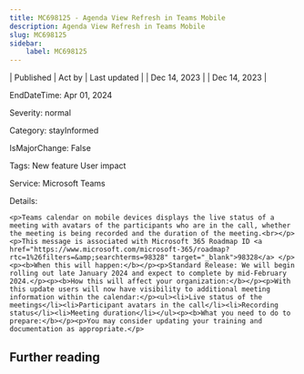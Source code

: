 ```yaml
---
title: MC698125 - Agenda View Refresh in Teams Mobile
description: Agenda View Refresh in Teams Mobile
slug: MC698125
sidebar:
    label: MC698125
---
```



| Published | Act by | Last updated |
| Dec 14, 2023 |  | Dec 14, 2023 |

EndDateTime: Apr 01, 2024

Severity: normal

Category: stayInformed

IsMajorChange: False

Tags: New feature User impact

Service: Microsoft Teams

Details: 

```
<p>Teams calendar on mobile devices displays the live status of a meeting with avatars of the participants who are in the call, whether the meeting is being recorded and the duration of the meeting.<br></p><p>This message is associated with Microsoft 365 Roadmap ID <a href="https://www.microsoft.com/microsoft-365/roadmap?rtc=1%26filters=&amp;searchterms=98328" target="_blank">98328</a> </p><p><b>When this will happen:</b></p><p>Standard Release: We will begin rolling out late January 2024 and expect to complete by mid-February 2024.</p><p><b>How this will affect your organization:</b></p><p>With this update users will now have visibility to additional meeting information within the calendar:</p><ul><li>Live status of the meetings</li><li>Participant avatars in the call</li><li>Recording status</li><li>Meeting duration</li></ul><p><b>What you need to do to prepare:</b></p><p>You may consider updating your training and documentation as appropriate.</p>
```

## Further reading
